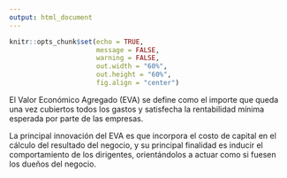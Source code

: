 ```yaml
---
output: html_document
---
```


<div class="my-post-main-container">

<!-- ################  CONFIGURACIONES ###################### -->

```r
knitr::opts_chunk$set(echo = TRUE,
                      message = FALSE,
                      warning = FALSE,
                      out.width = "60%",
                      out.height = "60%",
                      fig.align = "center")

```

El Valor Económico Agregado (EVA) se define como el importe que queda una vez cubiertos todos los gastos y satisfecha la rentabilidad mínima esperada por parte de las empresas. 

La principal innovación del EVA es que incorpora el costo de capital en el cálculo del resultado del negocio, y su principal finalidad es inducir el comportamiento de los dirigentes, orientándolos a actuar como si fuesen los dueños del negocio.


</div>
